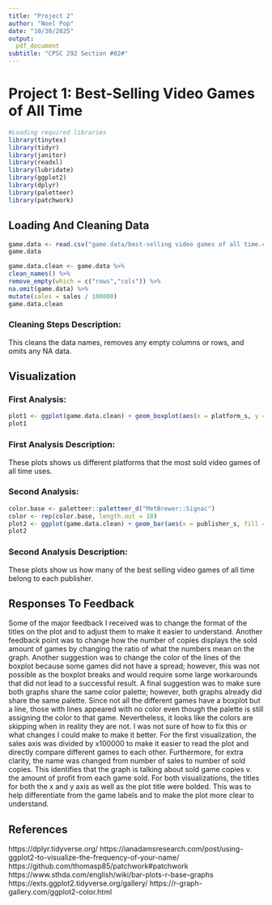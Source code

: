 ```yaml
---
title: "Project 2"
author: "Noel Pop"
date: "10/30/2025"
output:
  pdf_document
subtitle: "CPSC 292 Section #02#"
---
```


# Project 1: Best-Selling Video Games of All Time

```r
#Loading required libraries
library(tinytex)
library(tidyr)
library(janitor)
library(readxl)
library(lubridate)
library(ggplot2)
library(dplyr)
library(paletteer)
library(patchwork)
```

## Loading And Cleaning Data
```r
game.data <- read.csv("game.data/best-selling video games of all time.csv")
game.data
```

```r
game.data.clean <- game.data %>%
clean_names() %>%
remove_empty(which = c("rows","cols")) %>%
na.omit(game.data) %>%
mutate(sales = sales / 100000)
game.data.clean
```
### Cleaning Steps Description:
This cleans the data names, removes any empty columns or rows, and omits any NA data.

## Visualization

### First Analysis:
```r
plot1 <- ggplot(game.data.clean) + geom_boxplot(aes(x = platform_s, y = sales, fill = platform_s)) + theme(legend.position = "none", axis.title.x = element_text(face = "bold"), axis.title.y = element_text(face = "bold"), plot.title = element_text(face = "bold")) + labs(title = "Number Of Sales of Best-Selling Games On Each Platform", x = "Platform", y = "Number of Sold Copies (x100000)") + scale_fill_paletteer_d("MetBrewer::Signac") + coord_flip()
plot1
```
### First Analysis Description:
These plots shows us different platforms that the most sold video games of all time uses.

### Second Analysis:
```r
color.base <- paletteer::paletteer_d("MetBrewer::Signac")
color <- rep(color.base, length.out = 18)
plot2 <- ggplot(game.data.clean) + geom_bar(aes(x = publisher_s, fill = publisher_s)) + theme(legend.position = "none", axis.title.x = element_text(face = "bold"), axis.title.y = element_text(face = "bold"), plot.title = element_text(face = "bold")) + labs(title = "How Many Best-Selling Games Sold By Each Publisher", x = "Publisher", y = "Number of Games", fill = "Publisher") + scale_fill_manual(values = color, name = "Publisher") + coord_flip()
plot2
```
### Second Analysis Description:
These plots show us how many of the best selling video games of all time belong to each publisher.

## Responses To Feedback
Some of the major feedback I received was to change the format of the titles on the plot and to adjust them to make it easier to understand. Another feedback point was to change how the number of copies displays the sold amount of games by changing the ratio of what the numbers mean on the graph. Another suggestion was to change the color of the lines of the boxplot because some games did not have a spread; however, this was not possible as the boxplot breaks and would require some large workarounds that did not lead to a successful result. A final suggestion was to make sure both graphs share the same color palette; however, both graphs already did share the same palette. Since not all the different games have a boxplot but a line, those with lines appeared with no color even though the palette is still assigning the color to that game. Nevertheless, it looks like the colors are skipping when in reality they are not. I was not sure of how to fix this or what changes I could make to make it better. 
For the first visualization, the sales axis was divided by x100000 to make it easier to read the plot and directly compare different games to each other. Furthermore, for extra clarity, the name was changed from number of sales to number of sold copies. This identifies that the graph is talking about sold game copies v. the amount of profit from each game sold. For both visualizations, the titles for both the x and y axis as well as the plot title were bolded. This was to help differentiate from the game labels and to make the plot more clear to understand.

## References
https://dplyr.tidyverse.org/
https://ianadamsresearch.com/post/using-ggplot2-to-visualize-the-frequency-of-your-name/
https://github.com/thomasp85/patchwork#patchwork
https://www.sthda.com/english/wiki/bar-plots-r-base-graphs
https://exts.ggplot2.tidyverse.org/gallery/ 
https://r-graph-gallery.com/ggplot2-color.html

